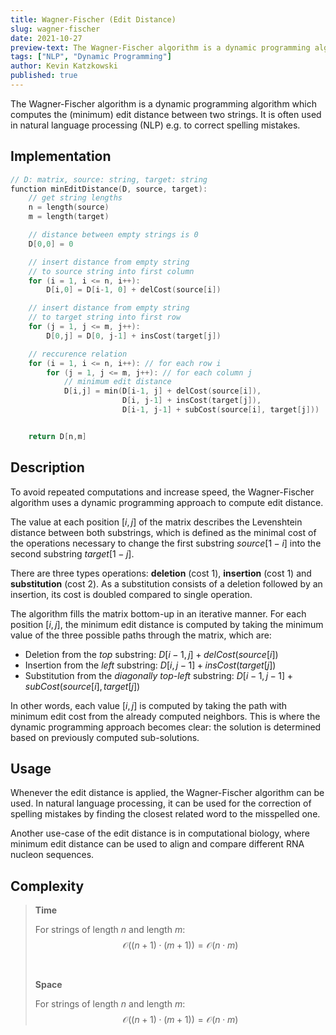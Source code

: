 ```yaml
---
title: Wagner-Fischer (Edit Distance)
slug: wagner-fischer
date: 2021-10-27
preview-text: The Wagner-Fischer algorithm is a dynamic programming algorithm to determine the (minimum) edit distance between two strings.
tags: ["NLP", "Dynamic Programming"]
author: Kevin Katzkowski
published: true
---
```


The Wagner-Fischer algorithm is a dynamic programming algorithm which computes the (minimum) edit distance between two strings. It is often used in natural language processing (NLP) e.g. to correct spelling mistakes.

## Implementation

```cpp
// D: matrix, source: string, target: string
function minEditDistance(D, source, target):
    // get string lengths
    n = length(source)
    m = length(target)

    // distance between empty strings is 0
    D[0,0] = 0

    // insert distance from empty string
    // to source string into first column
    for (i = 1, i <= n, i++):
        D[i,0] = D[i-1, 0] + delCost(source[i])

    // insert distance from empty string
    // to target string into first row
    for (j = 1, j <= m, j++):
        D[0,j] = D[0, j-1] + insCost(target[j])

    // reccurence relation
    for (i = 1, i <= n, i++): // for each row i
        for (j = 1, j <= m, j++): // for each column j
            // minimum edit distance
            D[i,j] = min(D[i-1, j] + delCost(source[i]),
                         D[i, j-1] + insCost(target[j]),
                         D[i-1, j-1] + subCost(source[i], target[j]))


    return D[n,m]
```

## Description

To avoid repeated computations and increase speed, the Wagner-Fischer algorithm uses a dynamic programming approach to compute edit distance.

The value at each position $[i,j]$ of the matrix describes the Levenshtein distance between both substrings, which is defined as the minimal cost of the operations necessary to change the first substring $source[1-i]$ into the second substring $target[1-j]$.

There are three types operations: **deletion** (cost 1), **insertion** (cost 1) and **substitution** (cost 2). As a substitution consists of a deletion followed by an insertion, its cost is doubled compared to single operation.

The algorithm fills the matrix bottom-up in an iterative manner. For each position $[i,j]$, the minimum edit distance is computed by taking the minimum value of the three possible paths through the matrix, which are:

- Deletion from the _top_ substring: $D[i-1, j] + delCost(source[i])$
- Insertion from the _left_ substring: $D[i, j-1] + insCost(target[j])$
- Substitution from the _diagonally top-left_ substring: $D[i-1, j-1] + subCost(source[i], target[j])$

In other words, each value $[i,j]$ is computed by taking the path with minimum edit cost from the already computed neighbors. This is where the dynamic programming approach becomes clear: the solution is determined based on previously computed sub-solutions.

## Usage

Whenever the edit distance is applied, the Wagner-Fischer algorithm can be used. In natural language processing, it can be used for the correction of spelling mistakes by finding the closest related word to the misspelled one.

Another use-case of the edit distance is in computational biology, where minimum edit distance can be used to align and compare different RNA nucleon sequences.

## Complexity

> **Time**
>
> For strings of length $n$ and length $m$: $$\mathcal{O}((n +1) \cdot (m + 1)) = \mathcal{O}(n \cdot m)$$
>
> <br />
>
> **Space**
>
> For strings of length $n$ and length $m$: $$\mathcal{O}((n +1) \cdot (m + 1)) = \mathcal{O}(n \cdot m)$$
